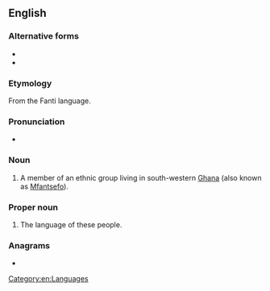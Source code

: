 {{also|fanti|fántǐ}}
==English==
{{wikipedia|Fanti}}

===Alternative forms===
* {{l|en|Fantee}}
* {{l|en|Fante}}

===Etymology===
From the Fanti language.

===Pronunciation===
* {{IPA|en|/ˈfænti/}}

===Noun===
{{en-noun}}

# A member of an ethnic group living in south-western [[Ghana]] (also known as [[Mfantsefo]]).

===Proper noun===
{{en-proper noun}}

# The language of these people.

===Anagrams===
* {{anagrams|en|a=afint|faint|fitna}}

[[Category:en:Languages]]